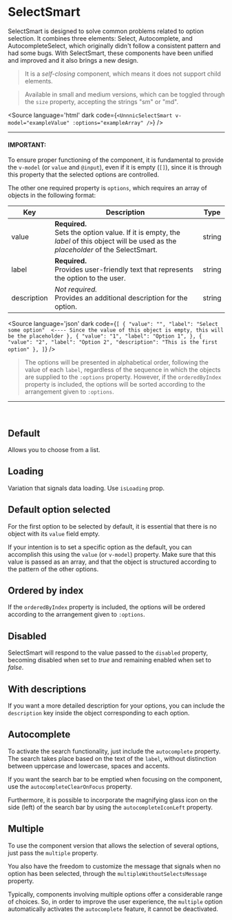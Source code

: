 

<Meta of={SelectSmartStories}/>

# SelectSmart

SelectSmart is designed to solve common problems related to option selection. 
It combines three elements: Select, Autocomplete, and AutocompleteSelect, which 
originally didn't follow a consistent pattern and had some bugs. With SelectSmart, 
these components have been unified and improved and it also brings a new design.

> It is a _self-closing_ component, which means it does not support child elements.

> Available in small and medium versions, which can be toggled through the 
`size` property, accepting the strings "sm" or "md".

<Source
  language='html'
  dark
  code={`
    <UnnnicSelectSmart v-model="exampleValue" :options="exampleArray" />
  `}
/>

---

#### **IMPORTANT:**

To ensure proper functioning of the component, it is fundamental to provide the `v-model` 
(or `value` and `@input`), even if it is empty (`[]`), since it is through this property 
that the selected options are controlled.

The other one required property is `options`, which requires an array of objects in the following format:

| Key       | Description                                                                                                                            | Type   |
| ----------- | ------------------------------------------------------------------------------------------------------------------------------------ | ------ |
| value       | **Required.**<br/>Sets the option value. If it is empty, the _label_ of this object will be used as the _placeholder_ of the SelectSmart. | string |
| label       | **Required.**<br/>Provides user-friendly text that represents the option to the user.                                                | string |
| description | _Not required._<br/>Provides an additional description for the option.                                                               | string |

<Source
  language='json'
  dark
  code={`[
  {
    "value": "",
    "label": "Select some option"  <---- Since the value of this object is empty, this will be the placeholder
  },
  {
    "value": "1",
    "label": "Option 1",
  },
  {
    "value": "2",
    "label": "Option 2",
    "description": "This is the first option"
  },
]`}
/>

> The options will be presented in alphabetical order, following the value of each `label`, 
regardless of the sequence in which the objects are supplied to the `:options` property. 
However, if the `orderedByIndex` property is included, the options will be sorted 
according to the arrangement given to `:options`. 

---
<br />

## Default

Allows you to choose from a list.

<Story of={SelectSmartStories.Default} />

## Loading

Variation that signals data loading. Use `isLoading` prop.

<Story of={SelectSmartStories.Loading} />

## Default option selected

For the first option to be selected by default, it is essential that 
there is no object with its `value` field empty.

If your intention is to set a specific option as the default, you can 
accomplish this using the `value` (or `v-model`) property. Make sure that this 
value is passed as an array, and that the object is structured according to the 
pattern of the other options.

<Story of={SelectSmartStories.FirstSelected} />

## Ordered by index

If the `orderedByIndex` property is included, the options will 
be ordered according to the arrangement given to `:options`.

<Story of={SelectSmartStories.OrderedByIndex} />

## Disabled

SelectSmart will respond to the value passed to the `disabled` property, 
becoming disabled when set to _true_ and remaining enabled when set to _false_.

<Story of={SelectSmartStories.Disabled} />

## With descriptions

If you want a more detailed description for your options, you can include the 
`description` key inside the object corresponding to each option.

<Story of={SelectSmartStories.WithDescriptions} />

## Autocomplete

To activate the search functionality, just include the `autocomplete` property. 
The search takes place based on the text of the `label`, without distinction 
between uppercase and lowercase, spaces and accents.

If you want the search bar to be emptied when focusing on the component, use 
the `autocompleteClearOnFocus` property.

Furthermore, it is possible to incorporate the magnifying glass icon on the side (left) of 
the search bar by using the `autocompleteIconLeft` property.

<Story of={SelectSmartStories.Autocomplete} />

## Multiple

To use the component version that allows the selection of 
several options, just pass the `multiple` property.

You also have the freedom to customize the message that signals 
when no option has been selected, through the `multipleWithoutSelectsMessage` property.

Typically, components involving multiple options offer a considerable range 
of choices. So, in order to improve the user experience, the `multiple` option 
automatically activates the `autocomplete` feature, it cannot be deactivated.

<Story of={SelectSmartStories.Multiple} />
